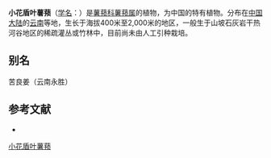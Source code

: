 {{Speciesbox
| name = 小花盾叶薯蓣
| status = 
| status_system = 
| image =
| genus = Dioscorea
| species = parviflora
| authority = C. T. Ting
}}

'''小花盾叶薯蓣'''（[[学名|学名]]：{{lang|la|''Dioscorea parviflora''}}）是[[薯蓣科|薯蓣科]][[薯蓣属|薯蓣属]]的植物，为中国的特有植物。分布在[[中国大陆|中国大陆]]的[[云南|云南]]等地，生长于海拔400米至2,000米的地区，一般生于山坡石灰岩干热河谷地区的稀疏灌丛或竹林中，目前尚未由人工引种栽培。

== 别名 ==
苦良姜（云南永胜）

== 参考文献 ==
<div class="references-small">
* {{cite web| url =http://www.bioinfo.cn/db05/KmzwSpecies.php?action=view&id=7735| title =小花盾叶薯蓣| work =《中国高等植物数据库全库》| publisher =中国科学院微生物研究所| author =昆明植物研究所| accessdate =2009-02-24| deadurl =yes| archiveurl =https://web.archive.org/web/20160305093326/http://www.bioinfo.cn/db05/KmzwSpecies.php?action=view&id=7735| archivedate =2016-03-05}}
</div>
{{Taxonbar|from=Q10960205}}

[[Category:薯蓣属|小花盾叶薯蓣]]


{{植物小作品}}